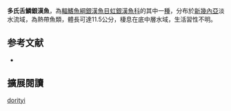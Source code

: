 {{Speciesbox
| name = 多氏舌鱗銀漢魚
| image = 
| image_width = 250px
| status = NE
| status_system = IUCN3.1
| genus = Glossolepis
| species = dorityi
| authority = [[Allen|Allen]], 2001
| synonyms = 
}}
'''多氏舌鱗銀漢魚'''，為[[輻鰭魚綱|輻鰭魚綱]][[銀漢魚目|銀漢魚目]][[虹銀漢魚科|虹銀漢魚科]]的其中一[[種|種]]，分布於[[新幾內亞|新幾內亞]]淡水流域，為熱帶魚類，體長可達11.5公分，棲息在底中層水域，生活習性不明。
==参考文献==
*{{FishBase_species|genus=Glossolepis|species=dorityi |year=2016|month=5}}

== 擴展閱讀 ==
{{refbegin}}
{{wikispecies-inline|Glossolepis dorityi |多氏舌鱗銀漢魚}}
{{refend}}
{{Taxonbar|from=Q5539907}}

[[Category:舌鱗銀漢魚屬|dorityi]]


{{魚類小作品}}